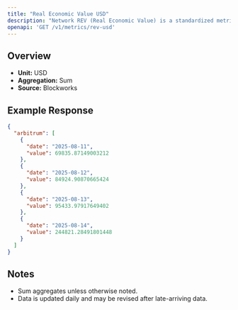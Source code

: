 ```yaml
---
title: "Real Economic Value USD"
description: "Network REV (Real Economic Value) is a standardized metric that tracks blockchain value accrual generated by user activity. REV consists of both in-protocol transaction fees and out-of-protocol tips that users pay for transaction execution, so it measures the monetary demand to transact onchain."
openapi: 'GET /v1/metrics/rev-usd'
---
```


## Overview

- **Unit:** USD
- **Aggregation:** Sum
- **Source:** Blockworks

## Example Response

```json
{
  "arbitrum": [
    {
      "date": "2025-08-11",
      "value": 69835.87149003212
    },
    {
      "date": "2025-08-12",
      "value": 84924.90870665424
    },
    {
      "date": "2025-08-13",
      "value": 95433.97917649402
    },
    {
      "date": "2025-08-14",
      "value": 244821.28491801448
    }
  ]
}
```

## Notes
- Sum aggregates unless otherwise noted.
- Data is updated daily and may be revised after late-arriving data.
